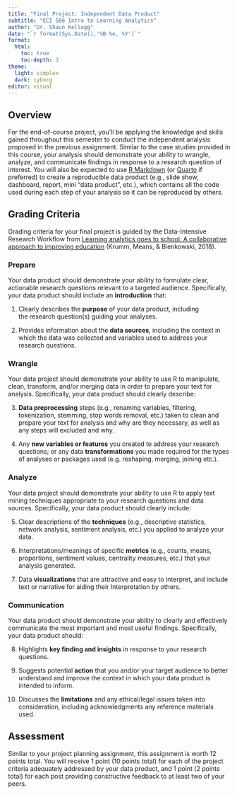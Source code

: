 ```yaml
---
title: "Final Project: Independent Data Product"
subtitle: "ECI 586 Intro to Learning Analytics"
author: "Dr. Shaun Kellogg"
date: "`r format(Sys.Date(),'%B %e, %Y')`"
format:
  html:
    toc: true
    toc-depth: 3
theme:
  light: simplex
  dark: cyborg
editor: visual
---
```


## Overview

For the end-of-course project, you'll be applying the knowledge and skills gained throughout this semester to conduct the independent analysis proposed in the previous assignment. Similar to the case studies provided in this course, your analysis should demonstrate your ability to wrangle, analyze, and communicate findings in response to a research question of interest. You will also be expected to use [R Markdown](https://bookdown.org/yihui/rmarkdown/) (or [Quarto](https://quarto.org) if preferred) to create a reproducible data product (e.g., slide show, dashboard, report, mini "data product", etc.), which contains all the code used during each step of your analysis so it can be reproduced by others.

## Grading Criteria

Grading criteria for your final project is guided by the Data-Intensive Research Workflow from [Learning analytics goes to school: A collaborative approach to improving education](https://catalog.lib.ncsu.edu/catalog/NCSU4862134) (Krumm, Means, & Bienkowski, 2018).

### Prepare

Your data product should demonstrate your ability to formulate clear, actionable research questions relevant to a targeted audience. Specifically, your data product should include an **introduction** that:

1.  Clearly describes the **purpose** of your data product, including the research question(s) guiding your analyses.

2.  Provides information about the **data sources**, including the context in which the data was collected and variables used to address your research questions.

### Wrangle

Your data project should demonstrate your ability to use R to manipulate, clean, transform, and/or merging data in order to prepare your text for analysis. Specifically, your data product should clearly describe:

3.  **Data preprocessing** steps (e.g., renaming variables, filtering, tokenization, stemming, stop words removal, etc.) taken to clean and prepare your text for analysis and why are they necessary, as well as any steps will excluded and why.

4.  Any **new variables or features** you created to address your research questions; or any data **transformations** you made required for the types of analyses or packages used (e.g. reshaping, merging, joining etc.).

### Analyze

Your data project should demonstrate your ability to use R to apply text mining techniques appropriate to your research questions and data sources. Specifically, your data product should clearly include:

5.  Clear descriptions of the **techniques** (e.g., descriptive statistics, network analysis, sentiment analysis, etc.) you applied to analyze your data.

6.  Interpretations/meanings of specific **metrics** (e.g., counts, means, proportions, sentiment values, centrality measures, etc.) that your analysis generated. 

7.  Data **visualizations** that are attractive and easy to interpret, and include text or narrative for aiding their Interpretation by others.

### Communication

Your data product should demonstrate your ability to clearly and effectively communicate the most important and most useful findings. Specifically, your data product should:

8.  Highlights **key finding and insights** in response to your research questions. 

9.  Suggests potential **action** that you and/or your target audience to better understand and improve the context in which your data product is intended to inform.  

10. Discusses the **limitations** and any ethical/legal issues taken into consideration, including acknowledgments any reference materials used.

## Assessment

Similar to your project planning assignment, this assignment is worth 12 points total. You will receive 1 point (10 points total) for each of the project criteria adequately addressed by your data product, and 1 point (2 points total) for each post providing constructive feedback to at least two of your peers.
